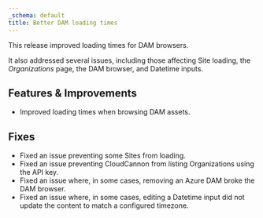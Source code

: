```yaml
---
_schema: default
title: Better DAM loading times
---
```

This release improved loading times for DAM browsers.

It also addressed several issues, including those affecting Site loading, the *Organizations* page, the DAM browser, and Datetime inputs.

## Features & Improvements

* Improved loading times when browsing DAM assets.

## Fixes

* Fixed an issue preventing some Sites from loading.
* Fixed an issue preventing CloudCannon from listing Organizations using the API key.
* Fixed an issue where, in some cases, removing an Azure DAM broke the DAM browser.
* Fixed an issue where, in some cases, editing a Datetime input did not update the content to match a configured timezone.